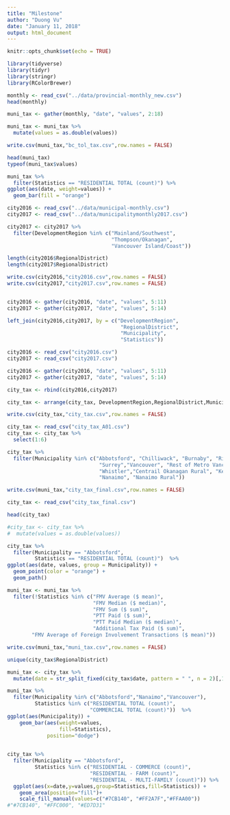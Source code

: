 ```yaml
---
title: "Milestone"
author: "Duong Vu"
date: "January 11, 2018"
output: html_document
---
```


```r
knitr::opts_chunk$set(echo = TRUE)
```

```r
library(tidyverse)
library(tidyr)
library(stringr)
library(RColorBrewer)

```


```r
monthly <- read_csv("../data/provincial-monthly_new.csv")
head(monthly)
```

```r
muni_tax <- gather(monthly, "date", "values", 2:18)

muni_tax <- muni_tax %>% 
  mutate(values = as.double(values))

write.csv(muni_tax,"bc_tol_tax.csv",row.names = FALSE)

head(muni_tax)
typeof(muni_tax$values)

muni_tax %>% 
  filter(Statistics == "RESIDENTIAL TOTAL (count)") %>% 
ggplot(aes(date, weight=values)) +
  geom_bar(fill = "orange")
```

```r
city2016 <- read_csv("../data/municipal-monthly.csv")
city2017 <- read_csv("../data/municipalitymonthly2017.csv")

city2017 <- city2017 %>% 
  filter(DevelopmentRegion %in% c("Mainland/Southwest", 
                                  "Thompson/Okanagan", 
                                  "Vancouver Island/Coast"))

length(city2016$RegionalDistrict)
length(city2017$RegionalDistrict)

write.csv(city2016,"city2016.csv",row.names = FALSE)
write.csv(city2017,"city2017.csv",row.names = FALSE)


city2016 <- gather(city2016, "date", "values", 5:11)
city2017 <- gather(city2017, "date", "values", 5:14)

left_join(city2016,city2017, by = c("DevelopmentRegion",
                                     "RegionalDistrict",
                                     "Municipality",
                                     "Statistics"))
```

```r
city2016 <- read_csv("city2016.csv")
city2017 <- read_csv("city2017.csv")

city2016 <- gather(city2016, "date", "values", 5:11)
city2017 <- gather(city2017, "date", "values", 5:14)

city_tax <- rbind(city2016,city2017)

city_tax <- arrange(city_tax, DevelopmentRegion,RegionalDistrict,Municipality,Statistics)

write.csv(city_tax,"city_tax.csv",row.names = FALSE)
```

```r
city_tax <- read_csv("city_tax_A01.csv")
city_tax <- city_tax %>% 
  select(1:6)

city_tax %>% 
  filter(Municipality %in% c("Abbotsford", "Chilliwack", "Burnaby", "Richmond",
                              "Surrey","Vancouver", "Rest of Metro Vancouver",
                              "Whistler","Centrail Okanagan Rural", "Kelowna",
                              "Nanaimo", "Nanaimo Rural"))

write.csv(muni_tax,"city_tax_final.csv",row.names = FALSE)
```


```r
city_tax <- read_csv("city_tax_final.csv")

head(city_tax)

#city_tax <- city_tax %>% 
#  mutate(values = as.double(values))

city_tax %>%  
  filter(Municipality == "Abbotsford",
         Statistics == "RESIDENTIAL TOTAL (count)")  %>% 
ggplot(aes(date, values, group = Municipality)) +
  geom_point(color = "orange") +
  geom_path()

muni_tax <- muni_tax %>% 
  filter(!Statistics %in% c("FMV Average ($ mean)",
                            "FMV Median ($ median)",
                            "FMV Sum ($ sum)",
                            "PTT Paid ($ sum)",
                            "PTT Paid Median ($ median)",
                            "Additional Tax Paid ($ sum)",
        "FMV Average of Foreign Involvement Transactions ($ mean)"))

write.csv(muni_tax,"muni_tax.csv",row.names = FALSE)

unique(city_tax$RegionalDistrict)

muni_tax <- city_tax %>% 
  mutate(date = str_split_fixed(city_tax$date, pattern = " ", n = 2)[,1])

```

```r
muni_tax %>%  
  filter(Municipality %in% c("Abbotsford","Nanaimo","Vancouver"),
         Statistics %in% c("RESIDENTIAL TOTAL (count)",
                           "COMMERCIAL TOTAL (count)"))  %>% 
ggplot(aes(Municipality)) +
    geom_bar(aes(weight=values, 
                 fill=Statistics), 
             position="dodge")
  
```

```r
city_tax %>%
  filter(Municipality == "Abbotsford",
         Statistics %in% c("RESIDENTIAL - COMMERCE (count)",
                           "RESIDENTIAL - FARM (count)",
                           "RESIDENTIAL - MULTI-FAMILY (count)")) %>% 
  ggplot(aes(x=date,y=values,group=Statistics,fill=Statistics)) + 
    geom_area(position="fill")+
    scale_fill_manual(values=c("#7CB140", "#FF2A7F","#FFAA00"))
#"#7CB140", "#FFC000", "#ED7D31"
```

